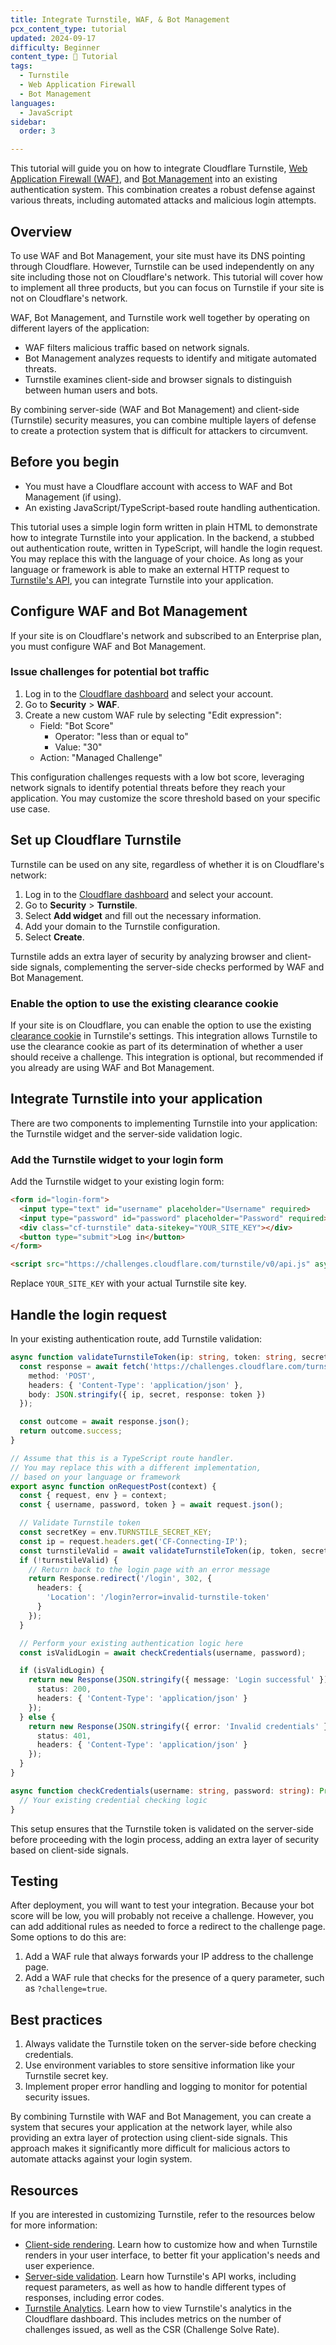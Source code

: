 ```yaml
---
title: Integrate Turnstile, WAF, & Bot Management
pcx_content_type: tutorial
updated: 2024-09-17
difficulty: Beginner
content_type: 📝 Tutorial
tags:
  - Turnstile
  - Web Application Firewall
  - Bot Management
languages:
  - JavaScript
sidebar:
  order: 3

---
```


This tutorial will guide you on how to integrate Cloudflare Turnstile, [Web Application Firewall (WAF)](/waf/), and [Bot Management](/bots/get-started/bm-subscription/) into an existing authentication system. This combination creates a robust defense against various threats, including automated attacks and malicious login attempts.

## Overview

To use WAF and Bot Management, your site must have its DNS pointing through Cloudflare. However, Turnstile can be used independently on any site including those not on Cloudflare's network. This tutorial will cover how to implement all three products, but you can focus on Turnstile if your site is not on Cloudflare's network.

WAF, Bot Management, and Turnstile work well together by operating on different layers of the application:

- WAF filters malicious traffic based on network signals.
- Bot Management analyzes requests to identify and mitigate automated threats.
- Turnstile examines client-side and browser signals to distinguish between human users and bots.

By combining server-side (WAF and Bot Management) and client-side (Turnstile) security measures, you can combine multiple layers of defense to create a protection system that is difficult for attackers to circumvent.

## Before you begin

- You must have a Cloudflare account with access to WAF and Bot Management (if using).
- An existing JavaScript/TypeScript-based route handling authentication.

This tutorial uses a simple login form written in plain HTML to demonstrate how to integrate Turnstile into your application. In the backend, a stubbed out authentication route, written in TypeScript, will handle the login request. You may replace this with the language of your choice. As long as your language or framework is able to make an external HTTP request to [Turnstile's API](/api/resources/turnstile/subresources/widgets/methods/create/), you can integrate Turnstile into your application.

## Configure WAF and Bot Management

If your site is on Cloudflare's network and subscribed to an Enterprise plan, you must configure WAF and Bot Management.

### Issue challenges for potential bot traffic

1. Log in to the [Cloudflare dashboard](https://dash.cloudflare.com/) and select your account.
2. Go to **Security** > **WAF**.
3. Create a new custom WAF rule by selecting "Edit expression":
   - Field: "Bot Score"
	 - Operator: "less than or equal to"
	 - Value: "30"
   - Action: "Managed Challenge"


This configuration challenges requests with a low bot score, leveraging network signals to identify potential threats before they reach your application. You may customize the score threshold based on your specific use case.

## Set up Cloudflare Turnstile

Turnstile can be used on any site, regardless of whether it is on Cloudflare's network:

1. Log in to the [Cloudflare dashboard](https://dash.cloudflare.com/) and select your account.
2. Go to **Security** > **Turnstile**.
3. Select **Add widget** and fill out the necessary information.
4. Add your domain to the Turnstile configuration.
5. Select **Create**.

Turnstile adds an extra layer of security by analyzing browser and client-side signals, complementing the server-side checks performed by WAF and Bot Management.


### Enable the option to use the existing clearance cookie

If your site is on Cloudflare, you can enable the option to use the existing [clearance cookie](/turnstile/concepts/pre-clearance-support/) in Turnstile's settings. This integration allows Turnstile to use the clearance cookie as part of its determination of whether a user should receive a challenge. This integration is optional, but recommended if you already are using WAF and Bot Management.

## Integrate Turnstile into your application

There are two components to implementing Turnstile into your application: the Turnstile widget and the server-side validation logic.

### Add the Turnstile widget to your login form

Add the Turnstile widget to your existing login form:

```html
<form id="login-form">
  <input type="text" id="username" placeholder="Username" required>
  <input type="password" id="password" placeholder="Password" required>
  <div class="cf-turnstile" data-sitekey="YOUR_SITE_KEY"></div>
  <button type="submit">Log in</button>
</form>

<script src="https://challenges.cloudflare.com/turnstile/v0/api.js" async defer></script>
```

Replace `YOUR_SITE_KEY` with your actual Turnstile site key.


## Handle the login request

In your existing authentication route, add Turnstile validation:

```typescript
async function validateTurnstileToken(ip: string, token: string, secret: string): Promise<boolean> {
  const response = await fetch('https://challenges.cloudflare.com/turnstile/v0/siteverify', {
    method: 'POST',
    headers: { 'Content-Type': 'application/json' },
    body: JSON.stringify({ ip, secret, response: token })
  });

  const outcome = await response.json();
  return outcome.success;
}

// Assume that this is a TypeScript route handler.
// You may replace this with a different implementation,
// based on your language or framework
export async function onRequestPost(context) {
  const { request, env } = context;
  const { username, password, token } = await request.json();

  // Validate Turnstile token
  const secretKey = env.TURNSTILE_SECRET_KEY;
  const ip = request.headers.get('CF-Connecting-IP');
  const turnstileValid = await validateTurnstileToken(ip, token, secretKey);
  if (!turnstileValid) {
    // Return back to the login page with an error message
    return Response.redirect('/login', 302, {
      headers: {
        'Location': '/login?error=invalid-turnstile-token'
      }
    });
  }

  // Perform your existing authentication logic here
  const isValidLogin = await checkCredentials(username, password);

  if (isValidLogin) {
    return new Response(JSON.stringify({ message: 'Login successful' }), {
      status: 200,
      headers: { 'Content-Type': 'application/json' }
    });
  } else {
    return new Response(JSON.stringify({ error: 'Invalid credentials' }), {
      status: 401,
      headers: { 'Content-Type': 'application/json' }
    });
  }
}

async function checkCredentials(username: string, password: string): Promise<boolean> {
  // Your existing credential checking logic
}
```

This setup ensures that the Turnstile token is validated on the server-side before proceeding with the login process, adding an extra layer of security based on client-side signals.

## Testing

After deployment, you will want to test your integration. Because your bot score will be low, you will probably not receive a challenge. However, you can add additional rules as needed to force a redirect to the challenge page. Some options to do this are:

1) Add a WAF rule that always forwards your IP address to the challenge page.
2) Add a WAF rule that checks for the presence of a query parameter, such as `?challenge=true`.

## Best practices

1. Always validate the Turnstile token on the server-side before checking credentials.
2. Use environment variables to store sensitive information like your Turnstile secret key.
3. Implement proper error handling and logging to monitor for potential security issues.

By combining Turnstile with WAF and Bot Management, you can create a system that secures your application at the network layer, while also providing an extra layer of protection using client-side signals. This approach makes it significantly more difficult for malicious actors to automate attacks against your login system.

## Resources

If you are interested in customizing Turnstile, refer to the resources below for more information:

- [Client-side rendering](/turnstile/get-started/client-side-rendering/). Learn how to customize how and when Turnstile renders in your user interface, to better fit your application's needs and user experience.
- [Server-side validation](/turnstile/get-started/server-side-validation/). Learn how Turnstile's API works, including request parameters, as well as how to handle different types of responses, including error codes.
- [Turnstile Analytics](/turnstile/turnstile-analytics/). Learn how to view Turnstile's analytics in the Cloudflare dashboard. This includes metrics on the number of challenges issued, as well as the CSR (Challenge Solve Rate).